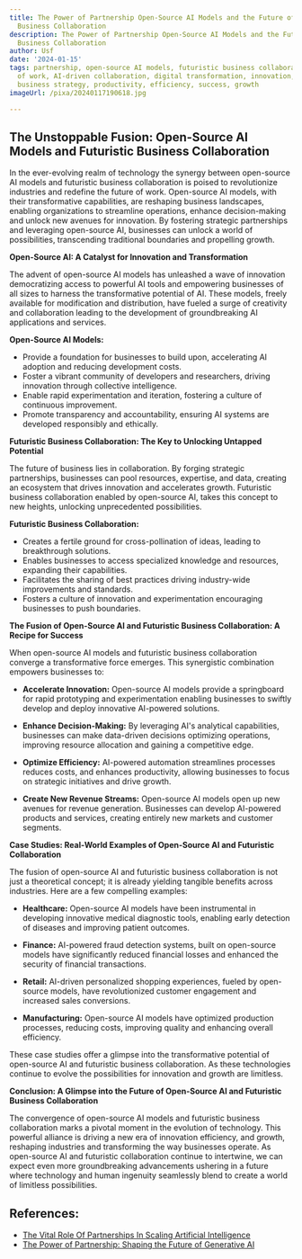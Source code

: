 ```yaml
---
title: The Power of Partnership Open-Source AI Models and the Future of Futuristic
  Business Collaboration
description: The Power of Partnership Open-Source AI Models and the Future of Futuristic
  Business Collaboration
author: Usf
date: '2024-01-15'
tags: partnership, open-source AI models, futuristic business collaboration, future
  of work, AI-driven collaboration, digital transformation, innovation, technology,
  business strategy, productivity, efficiency, success, growth
imageUrl: /pixa/20240117190618.jpg

---
```

## The  Unstoppable Fusion: Open-Source AI Models  and Futuristic Business Collaboration

In the ever-evolving realm of technology  the synergy between open-source AI models and futuristic business collaboration is poised to revolutionize industries and redefine the future  of work. Open-source AI models, with their transformative capabilities, are reshaping business landscapes, enabling organizations to streamline operations, enhance decision-making and unlock new  avenues for innovation. By fostering strategic partnerships and leveraging open-source AI, businesses can unlock a world of possibilities, transcending traditional boundaries and propelling growth.

**Open-Source AI: A Catalyst for Innovation and Transformation**

The advent of  open-source AI  models has unleashed a wave of innovation democratizing access to powerful AI tools and empowering businesses of all sizes  to harness the transformative potential of AI. These models, freely  available for modification and distribution, have fueled a surge of creativity and collaboration leading to the development of groundbreaking AI applications and services.

**Open-Source  AI Models:**

- Provide a  foundation for businesses to build upon, accelerating AI adoption and reducing development costs.
- Foster a vibrant community of developers  and researchers, driving innovation through collective intelligence.
- Enable  rapid experimentation and iteration,  fostering a culture of continuous improvement.
- Promote transparency and accountability,  ensuring AI systems are  developed responsibly and ethically.

**Futuristic Business Collaboration: The Key to Unlocking Untapped Potential**

The future of business lies in collaboration.  By forging strategic partnerships, businesses can pool resources, expertise, and data, creating an ecosystem that  drives innovation and accelerates growth. Futuristic business collaboration enabled by open-source  AI, takes this concept to new heights, unlocking unprecedented  possibilities.

**Futuristic Business Collaboration:**

- Creates a fertile  ground for cross-pollination of ideas, leading to breakthrough  solutions.
- Enables businesses to access  specialized knowledge and resources, expanding their capabilities.
- Facilitates the sharing of best practices driving industry-wide improvements  and standards.
- Fosters a culture of innovation and  experimentation  encouraging  businesses to push boundaries.

**The Fusion of  Open-Source AI and Futuristic Business Collaboration: A Recipe for Success**

When open-source AI models and futuristic business collaboration converge a transformative force emerges.  This synergistic combination empowers businesses to:

- **Accelerate Innovation:** Open-source AI models  provide a springboard for rapid prototyping and experimentation enabling  businesses to swiftly develop and deploy innovative AI-powered solutions.

- **Enhance Decision-Making:** By  leveraging AI's analytical capabilities, businesses can make data-driven  decisions optimizing operations, improving resource allocation and gaining a competitive edge.

- **Optimize Efficiency:** AI-powered automation streamlines processes reduces costs, and enhances productivity, allowing businesses to focus on  strategic initiatives  and drive growth.

- **Create  New Revenue Streams:** Open-source AI  models open up new avenues for  revenue generation. Businesses  can develop AI-powered  products and  services, creating entirely new markets and customer segments.

**Case Studies: Real-World Examples of Open-Source AI and Futuristic Collaboration**

The fusion of open-source AI and futuristic business collaboration is not just a theoretical concept; it is already yielding tangible benefits across industries. Here are a  few compelling examples:

- **Healthcare:** Open-source AI  models have been instrumental in developing innovative medical diagnostic tools, enabling early  detection  of diseases and improving patient outcomes.

- **Finance:** AI-powered fraud detection systems, built on open-source models have significantly reduced financial losses and enhanced the  security of financial transactions.

- **Retail:** AI-driven personalized  shopping experiences, fueled by open-source models, have revolutionized customer engagement and increased  sales conversions.

- **Manufacturing:** Open-source AI models have  optimized production processes,  reducing costs, improving quality and  enhancing  overall efficiency.

These case studies offer a glimpse into the transformative potential of open-source AI and  futuristic business  collaboration. As these technologies continue to evolve the possibilities for innovation  and growth are limitless.

**Conclusion: A Glimpse into the Future of Open-Source AI and Futuristic Business Collaboration**

The convergence of  open-source AI models and futuristic  business collaboration marks a pivotal moment in the  evolution of technology. This powerful alliance is driving a new era of  innovation efficiency, and growth, reshaping industries and transforming  the way  businesses  operate. As open-source AI and futuristic collaboration continue to intertwine, we can expect even more groundbreaking advancements ushering in a future where technology and human ingenuity seamlessly blend to create a  world of  limitless possibilities.

## References:
- [The Vital Role Of Partnerships In Scaling Artificial Intelligence](https://www.linkedin.com/pulse/vital-role-partnerships-scaling-artificial-bernard-marr-temqe)
- [The Power of Partnership: Shaping the Future of Generative AI](https://www.linkedin.com/pulse/power-partnership-shaping-future-generative-ai-jason-hermitage?utm_source=rss&utm_campaign=articles_sitemaps&utm_medium=google_news)
